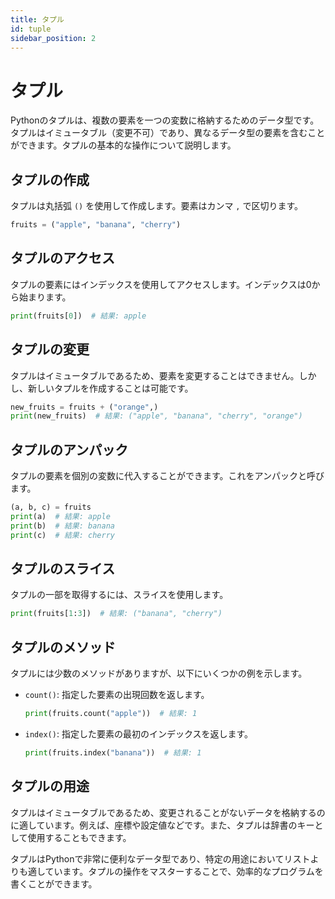 ```yaml
---
title: タプル
id: tuple
sidebar_position: 2
---
```


# タプル

Pythonのタプルは、複数の要素を一つの変数に格納するためのデータ型です。タプルはイミュータブル（変更不可）であり、異なるデータ型の要素を含むことができます。タプルの基本的な操作について説明します。

## タプルの作成

タプルは丸括弧 `()` を使用して作成します。要素はカンマ `,` で区切ります。
```python
fruits = ("apple", "banana", "cherry")
```

## タプルのアクセス

タプルの要素にはインデックスを使用してアクセスします。インデックスは0から始まります。
```python
print(fruits[0])  # 結果: apple
```

## タプルの変更

タプルはイミュータブルであるため、要素を変更することはできません。しかし、新しいタプルを作成することは可能です。
```python
new_fruits = fruits + ("orange",)
print(new_fruits)  # 結果: ("apple", "banana", "cherry", "orange")
```

## タプルのアンパック

タプルの要素を個別の変数に代入することができます。これをアンパックと呼びます。
```python
(a, b, c) = fruits
print(a)  # 結果: apple
print(b)  # 結果: banana
print(c)  # 結果: cherry
```

## タプルのスライス

タプルの一部を取得するには、スライスを使用します。
```python
print(fruits[1:3])  # 結果: ("banana", "cherry")
```

## タプルのメソッド

タプルには少数のメソッドがありますが、以下にいくつかの例を示します。

- `count()`: 指定した要素の出現回数を返します。
  ```python
  print(fruits.count("apple"))  # 結果: 1
  ```

- `index()`: 指定した要素の最初のインデックスを返します。
  ```python
  print(fruits.index("banana"))  # 結果: 1
  ```

## タプルの用途

タプルはイミュータブルであるため、変更されることがないデータを格納するのに適しています。例えば、座標や設定値などです。また、タプルは辞書のキーとして使用することもできます。

タプルはPythonで非常に便利なデータ型であり、特定の用途においてリストよりも適しています。タプルの操作をマスターすることで、効率的なプログラムを書くことができます。
